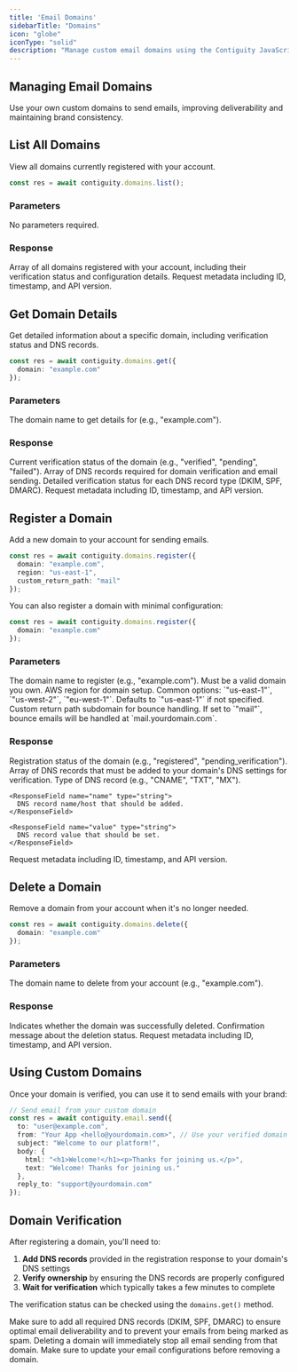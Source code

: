 ```yaml
---
title: 'Email Domains'
sidebarTitle: "Domains"
icon: "globe"
iconType: "solid"
description: "Manage custom email domains using the Contiguity JavaScript SDK."
---
```


## Managing Email Domains
Use your own custom domains to send emails, improving deliverability and maintaining brand consistency.

## List All Domains
View all domains currently registered with your account.

```typescript
const res = await contiguity.domains.list();
```

### Parameters
No parameters required.

### Response
<ResponseField name="domains" type="object[]">
  Array of all domains registered with your account, including their verification status and configuration details.
</ResponseField>

<ResponseField name="metadata" type="object">
  Request metadata including ID, timestamp, and API version.
</ResponseField>

## Get Domain Details
Get detailed information about a specific domain, including verification status and DNS records.

```typescript
const res = await contiguity.domains.get({ 
  domain: "example.com" 
});
```

### Parameters

<ParamField body="domain" type="string" required>
  The domain name to get details for (e.g., "example.com").
</ParamField>

### Response
<ResponseField name="status" type="string">
  Current verification status of the domain (e.g., "verified", "pending", "failed").
</ResponseField>

<ResponseField name="records" type="object[]">
  Array of DNS records required for domain verification and email sending.
</ResponseField>

<ResponseField name="verifications" type="object">
  Detailed verification status for each DNS record type (DKIM, SPF, DMARC).
</ResponseField>

<ResponseField name="metadata" type="object">
  Request metadata including ID, timestamp, and API version.
</ResponseField>

## Register a Domain
Add a new domain to your account for sending emails.

```typescript
const res = await contiguity.domains.register({ 
  domain: "example.com", 
  region: "us-east-1", 
  custom_return_path: "mail" 
});
```

You can also register a domain with minimal configuration:

```typescript
const res = await contiguity.domains.register({ 
  domain: "example.com"
});
```

### Parameters

<ParamField body="domain" type="string" required>
  The domain name to register (e.g., "example.com"). Must be a valid domain you own.
</ParamField>

<ParamField body="region" type="string">
  AWS region for domain setup. Common options: `"us-east-1"`, `"us-west-2"`, `"eu-west-1"`. Defaults to `"us-east-1"` if not specified.
</ParamField>

<ParamField body="custom_return_path" type="string">
  Custom return path subdomain for bounce handling. If set to `"mail"`, bounce emails will be handled at `mail.yourdomain.com`.
</ParamField>

### Response
<ResponseField name="status" type="string">
  Registration status of the domain (e.g., "registered", "pending_verification").
</ResponseField>

<ResponseField name="records" type="object[]">
  Array of DNS records that must be added to your domain's DNS settings for verification.
  
  <Expandable title="DNS Record Properties">
    <ResponseField name="type" type="string">
      Type of DNS record (e.g., "CNAME", "TXT", "MX").
    </ResponseField>
    
    <ResponseField name="name" type="string">
      DNS record name/host that should be added.
    </ResponseField>
    
    <ResponseField name="value" type="string">
      DNS record value that should be set.
    </ResponseField>
  </Expandable>
</ResponseField>

<ResponseField name="metadata" type="object">
  Request metadata including ID, timestamp, and API version.
</ResponseField>

## Delete a Domain
Remove a domain from your account when it's no longer needed.

```typescript
const res = await contiguity.domains.delete({ 
  domain: "example.com" 
});
```

### Parameters

<ParamField body="domain" type="string" required>
  The domain name to delete from your account (e.g., "example.com").
</ParamField>

### Response
<ResponseField name="success" type="boolean">
  Indicates whether the domain was successfully deleted.
</ResponseField>

<ResponseField name="message" type="string">
  Confirmation message about the deletion status.
</ResponseField>

<ResponseField name="metadata" type="object">
  Request metadata including ID, timestamp, and API version.
</ResponseField>



## Using Custom Domains
Once your domain is verified, you can use it to send emails with your brand:

```typescript
// Send email from your custom domain
const res = await contiguity.email.send({
  to: "user@example.com",
  from: "Your App <hello@yourdomain.com>", // Use your verified domain
  subject: "Welcome to our platform!",
  body: { 
    html: "<h1>Welcome!</h1><p>Thanks for joining us.</p>",
    text: "Welcome! Thanks for joining us."
  },
  reply_to: "support@yourdomain.com"
});
```

## Domain Verification
After registering a domain, you'll need to:

1. **Add DNS records** provided in the registration response to your domain's DNS settings
2. **Verify ownership** by ensuring the DNS records are properly configured
3. **Wait for verification** which typically takes a few minutes to complete

The verification status can be checked using the `domains.get()` method.

<Note>
  Make sure to add all required DNS records (DKIM, SPF, DMARC) to ensure optimal email deliverability and to prevent your emails from being marked as spam.
</Note>

<Warning>
  Deleting a domain will immediately stop all email sending from that domain. Make sure to update your email configurations before removing a domain.
</Warning>


<Snippet />
